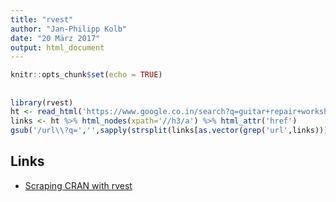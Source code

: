 ```yaml
---
title: "rvest"
author: "Jan-Philipp Kolb"
date: "20 März 2017"
output: html_document
---
```


```r
knitr::opts_chunk$set(echo = TRUE)
```

## 

```r
library(rvest)
ht <- read_html('https://www.google.co.in/search?q=guitar+repair+workshop')
links <- ht %>% html_nodes(xpath='//h3/a') %>% html_attr('href')
gsub('/url\\?q=','',sapply(strsplit(links[as.vector(grep('url',links))],split='&'),'[',1))
```

## Links

- [Scraping CRAN with rvest](https://www.r-bloggers.com/scraping-cran-with-rvest/)
